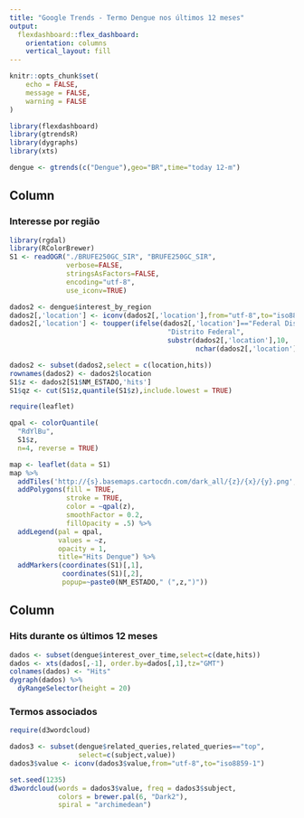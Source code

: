 ```yaml
---
title: "Google Trends - Termo Dengue nos últimos 12 meses"
output: 
  flexdashboard::flex_dashboard:
    orientation: columns
    vertical_layout: fill
---
```


```r
knitr::opts_chunk$set(
	echo = FALSE,
	message = FALSE,
	warning = FALSE
)

library(flexdashboard)
library(gtrendsR)
library(dygraphs)
library(xts)

dengue <- gtrends(c("Dengue"),geo="BR",time="today 12-m")
```

Column {data-width=650}
-----------------------------------------------------------------------

### Interesse por região

```r
library(rgdal)
library(RColorBrewer)
S1 <- readOGR("./BRUFE250GC_SIR", "BRUFE250GC_SIR",
              verbose=FALSE,
              stringsAsFactors=FALSE,
              encoding="utf-8",
              use_iconv=TRUE)

dados2 <- dengue$interest_by_region
dados2[,'location'] <- iconv(dados2[,'location'],from="utf-8",to="iso8859-1")
dados2[,'location'] <- toupper(ifelse(dados2[,'location']=="Federal District",
                                       "Distrito Federal",
                                       substr(dados2[,'location'],10,
                                              nchar(dados2[,'location']))))

dados2 <- subset(dados2,select = c(location,hits))
rownames(dados2) <- dados2$location
S1$z <- dados2[S1$NM_ESTADO,'hits']
S1$qz <- cut(S1$z,quantile(S1$z),include.lowest = TRUE)

require(leaflet)

qpal <- colorQuantile(
  "RdYlBu",
  S1$z,
  n=4, reverse = TRUE)

map <- leaflet(data = S1)
map %>%
  addTiles('http://{s}.basemaps.cartocdn.com/dark_all/{z}/{x}/{y}.png', attribution='Map tiles by <a href="http://stamen.com">Stamen Design</a>, <a href="http://creativecommons.org/licenses/by/3.0">CC BY 3.0</a> &mdash; Map data &copy; <a href="http://www.openstreetmap.org/copyright">OpenStreetMap</a>') %>% 
  addPolygons(fill = TRUE, 
              stroke = TRUE, 
              color = ~qpal(z),
              smoothFactor = 0.2, 
              fillOpacity = .5) %>% 
  addLegend(pal = qpal,
            values = ~z,
            opacity = 1,
            title="Hits Dengue") %>%
  addMarkers(coordinates(S1)[,1],
             coordinates(S1)[,2],
             popup=~paste0(NM_ESTADO," (",z,")"))
```

Column {data-width=350}
-----------------------------------------------------------------------

### Hits durante os últimos 12 meses

```r
dados <- subset(dengue$interest_over_time,select=c(date,hits))
dados <- xts(dados[,-1], order.by=dados[,1],tz="GMT")
colnames(dados) <- "Hits"
dygraph(dados) %>%
  dyRangeSelector(height = 20)
```

### Termos associados

```r
require(d3wordcloud)

dados3 <- subset(dengue$related_queries,related_queries=="top",
                 select=c(subject,value))
dados3$value <- iconv(dados3$value,from="utf-8",to="iso8859-1")

set.seed(1235)
d3wordcloud(words = dados3$value, freq = dados3$subject,
            colors = brewer.pal(6, "Dark2"),
            spiral = "archimedean")
```

